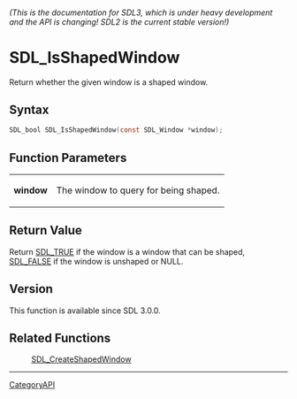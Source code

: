 ====== (This is the documentation for SDL3, which is under heavy development and the API is changing! SDL2 is the current stable version!) ======
= SDL_IsShapedWindow =

Return whether the given window is a shaped window.

== Syntax ==

<syntaxhighlight lang='c'>
SDL_bool SDL_IsShapedWindow(const SDL_Window *window);
</syntaxhighlight>

== Function Parameters ==

{|
|'''window'''
|The window to query for being shaped.
|}

== Return Value ==

Return [[SDL_TRUE]] if the window is a window that can be shaped,
[[SDL_FALSE]] if the window is unshaped or NULL.

== Version ==

This function is available since SDL 3.0.0.

== Related Functions ==

:[[SDL_CreateShapedWindow]]

----
[[CategoryAPI]]


